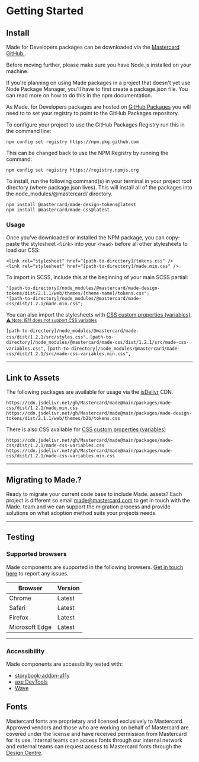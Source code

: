 
<Meta title="Hello/Getting Started" />

# Getting Started

## Install

Made for Developers packages can be downloaded via the <a href="https://github.com/Mastercard/made" target="_blank">Mastercard GitHub </a>.

Before moving further, please make sure you have Node.js installed on your machine.

If you're planning on using Made packages in a project that doesn't yet use Node Package Manager, you'll have to first create a package.json file. You can read more on how to do this in the npm documentation.

As Made. for Developers packages are hosted on <a href="https://github.com/features/packages" target="_blank">GitHub Packages</a> you will need to to set your registry to point to the GitHub Packages repository.

To configure your project to use the GitHub Packages Registry run this in the command line:

```
npm config set registry https://npm.pkg.github.com
```

This can be changed back to use the NPM Registry by running the command:

```
npm config set registry https://registry.npmjs.org
```

To install, run the following command(s) in your terminal in your project root directory (where package.json lives). This will install all of the packages into the node_modules/@mastercard/ directory.

```
npm install @mastercard/made-design-tokens@latest
npm install @mastercard/made-css@latest
```

### Usage

Once you’ve downloaded or installed the NPM package, you can copy-paste the stylesheet `<link>` into your `<head>` before all other stylesheets to load our CSS:

```
<link rel="stylesheet" href="[path-to-directory]/tokens.css" />
<link rel="stylesheet" href="[path-to-directory]/made.min.css" />
```

To import in SCSS, include this at the beginning of your main SCSS partial:

```
"[path-to-directory]/node_modules/@mastercard/made-design-tokens/dist/2.1.1/web/themes/[theme-name]/tokens.css";
"[path-to-directory]/node_modules/@mastercard/made-css/dist/1.2.1/made.min.css";
```

You can also import the stylesheets with [CSS custom properties (variables)](https://developer.mozilla.org/en-US/docs/Web/CSS/Using_CSS_custom_properties). 
<small><a href="https://caniuse.com/?search=custom%20properties" target="_blank"> ⚠️ Note: IE11 does not support CSS variables</a></small>

`[path-to-directory]/node_modules/@mastercard/made-css/dist/1.2.1/src/styles.css",`
`[path-to-directory]/node_modules/@mastercard/made-css/dist/1.2.1/src/made-css-variables.css",`
`[path-to-directory]/node_modules/@mastercard/made-css/dist/1.2.1/src/made-css-variables.min.css",`

---

## Link to Assets

The following packages are available for usage via the <a href="https://www.jsdelivr.com" target="_blank">jsDelivr</a> CDN.

```
https://cdn.jsdelivr.net/gh/Mastercard/made@main/packages/made-css/dist/1.2.1/made.min.css
https://cdn.jsdelivr.net/gh/Mastercard/made@main/packages/made-design-tokens/dist/2.1.1/web/themes/b2b/tokens.css
```

There is also CSS available for [CSS custom properties (variables)](https://developer.mozilla.org/en-US/docs/Web/CSS/Using_CSS_custom_properties)

```
https://cdn.jsdelivr.net/gh/Mastercard/made@main/packages/made-css/dist/1.2.1/made-css-variables.css
https://cdn.jsdelivr.net/gh/Mastercard/made@main/packages/made-css/dist/1.2.1/made-css-variables.min.css
```

---

## Migrating to Made.?

Ready to  migrate your current code base to include Made. assets? Each project is different so email <a href="mailto:made@mastercard.com">made@mastercard.com</a> to get in touch with the Made. team and we can support the migration process and provide solutions on what adoption method suits your projects needs. 

---


## Testing

### Supported browsers

Made components are supported in the following browsers. <a href="https://github.com/Mastercard/made/issues" target="_blank">Get in touch here</a> to report any issues.

| Browser        | Version |
| -------------- | ------- |
| Chrome         | Latest    |
| Safari         | Latest    |
| Firefox        | Latest    |
| Microsoft Edge | Latest    |


---


### Accessibility

Made components are accessibility tested with:

- [storybook-addon-a11y](https://storybook.js.org/addons/@storybook/addon-a11y)
- [axe DevTools](https://www.deque.com/axe/devtools/)
- [Wave](https://wave.webaim.org/extension/)

## Fonts

Mastercard fonts are proprietary and licensed exclusively to Mastercard. Approved vendors and those who are working on behalf of Mastercard are covered under the license and have received permission from Mastercard for its use. Internal teams can access fonts through our internal network and external teams can request access to Mastercard fonts through the <a href="https://designcenter.mastercard.com/" target="_blank">Design Centre</a>.
